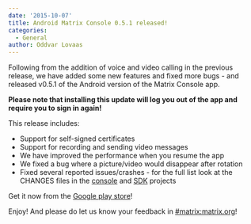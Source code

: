 ```yaml
---
date: '2015-10-07'
title: Android Matrix Console 0.5.1 released!
categories:
  - General
author: Oddvar Lovaas
---
```


Following from the addition of voice and video calling in the previous release, we have added some new features and fixed more bugs - and released v0.5.1 of the Android version of the Matrix Console app. 

<strong>Please note that installing this update will log you out of the app and require you to sign in again!</strong>

This release includes:
<ul>
	<li>Support for self-signed certificates</li>
	<li>Support for recording and sending video messages</li>
	<li>We have improved the performance when you resume the app</li>
	<li>We fixed a bug where a picture/video would disappear after rotation</li>
	<li>Fixed several reported issues/crashes - for the full list look at the CHANGES files in the <a href="https://github.com/matrix-org/matrix-android-console/blob/master/CHANGES.rst">console</a> and <a href="https://github.com/matrix-org/matrix-android-sdk/blob/master/CHANGES.rst">SDK</a> projects</li>
</ul>

Get it now from the <a href="https://play.google.com/store/apps/details?id=org.matrix.androidsdk.alpha">Google play store</a>!

Enjoy! And please do let us know your feedback in <a href="/beta/#/room/#matrix:matrix.org">#matrix:matrix.org</a>!